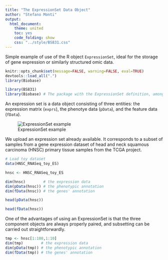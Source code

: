 ```yaml
---
title: "The ExpressionSet Data Object"
author: "Stefano Monti"
output:
  html_document:
    theme: united
    toc: yes
    code_folding: show
    css: "../style/BS831.css" 
---
```


Simple example of use of the R object `ExpressionSet`,
ideal for the storage of gene expression or similarly structured omic
data.

```r
knitr::opts_chunk$set(message=FALSE, warning=FALSE, eval=TRUE)
devtools::load_all(".")
library(Biobase)
```

```r
library(BS831)
library(Biobase) # The package with the ExpressionSet definition, among others
```

An expression set is a data object consisting of three entities: the
expression matrix (`exprs`), the phenotye data (`pData`), and the
feature data (`fData`).

![ExpressionSet example](../figs/ExpressionSet.png)

We upload an expression set already available. It corresponds to a subset of samples from a gene expression dataset of head and neck squamous carcinoma (HNSC) primary tissue samples from the TCGA project.

```r
# Load toy dataset
data(HNSC_RNASeq_toy_ES)

hnsc <- HNSC_RNASeq_toy_ES

dim(hnsc)        # the expression data
dim(pData(hnsc)) # the phenotypic annotation
dim(fData(hnsc)) # the genes' annotation

head(pData(hnsc))

head(fData(hnsc))
```

One of the advantages of using an ExpressionSet is that the three component objects are always properly paired, and subsetting can be carried out straightforwardly.
```r
tmp <- hnsc[1:100,1:10]
dim(tmp)        # the expression data
dim(pData(tmp)) # the phenotypic annotation
dim(fData(tmp)) # the genes' annotation
```

